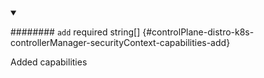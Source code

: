 
<details className="config-field" data-expandable="false" open>
<summary>

######## `add` <span className="config-field-required" data-required="false">required</span> <span className="config-field-type">string[]</span> <span className="config-field-default"></span> <span className="config-field-enum"></span> {#controlPlane-distro-k8s-controllerManager-securityContext-capabilities-add}

Added capabilities

</summary>



</details>
